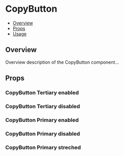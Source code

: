 

<Meta of={CopyButton} />

# CopyButton

- [Overview](#overview)
- [Props](#props)
- [Usage](#usage)

## Overview

Overview description of the CopyButton component...

## Props

<Controls />

### CopyButton Tertiary enabled

<Canvas of={CopyButton.TertiaryEnabled} />

### CopyButton Tertiary disabled

<Canvas of={CopyButton.TertiaryDisabled} />

### CopyButton Primary enabled

<Canvas of={CopyButton.PrimaryEnabled} />

### CopyButton Primary disabled

<Canvas of={CopyButton.PrimaryDisabled} />

### CopyButton Primary streched

<Canvas of={CopyButton.PrimaryStretched} />